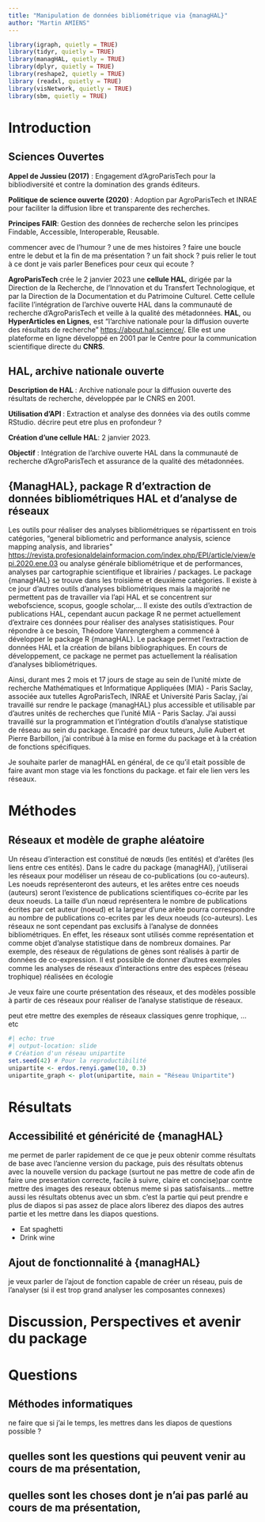 ```yaml
---
title: "Manipulation de données bibliométrique via {managHAL}"
author: "Martin AMIENS"
---
```

```r
library(igraph, quietly = TRUE)
library(tidyr, quietly = TRUE)
library(managHAL, quietly = TRUE)
library(dplyr, quietly = TRUE)
library(reshape2, quietly = TRUE)
library (readxl, quietly = TRUE)
library(visNetwork, quietly = TRUE)
library(sbm, quietly = TRUE)
```

# Introduction

## Sciences Ouvertes

**Appel de Jussieu (2017)** : Engagement d'AgroParisTech pour la bibliodiversité et contre la domination des grands éditeurs.

**Politique de science ouverte (2020) **: Adoption par AgroParisTech et INRAE pour faciliter la diffusion libre et transparente des recherches.

**Principes FAIR**: Gestion des données de recherche selon les principes Findable, Accessible, Interoperable, Reusable.

::: {.notes}
commencer avec de l'humour ? une de mes histoires ? faire une boucle entre le debut et la fin de ma présentation ? un fait shock ? puis relier le tout à ce dont je vais parler 
Benefices pour ceux qui ecoute ?

**AgroParisTech** crée le 2 janvier 2023 une **cellule HAL**, dirigée par la Direction de la Recherche, de l’Innovation et du Transfert Technologique, et par la Direction de la Documentation et du Patrimoine Culturel. Cette cellule facilite l'intégration de l'archive ouverte HAL dans la communauté de recherche d'AgroParisTech et veille à la qualité des métadonnées. **HAL**, ou **HyperArticles en Lignes**, est "l’archive nationale pour la diffusion ouverte des résultats de recherche" <https://about.hal.science/>. Elle est une plateforme en ligne développé en 2001 par le Centre pour la communication scientifique directe du **CNRS**.
:::

## HAL, archive nationale ouverte

**Description de HAL **: Archive nationale pour la diffusion ouverte des résultats de recherche, développée par le CNRS en 2001.

**Utilisation d'API **: Extraction et analyse des données via des outils comme RStudio. décrire peut etre plus en profondeur ?

**Création d'une cellule HAL**: 2 janvier 2023.

**Objectif** : Intégration de l'archive ouverte HAL dans la communauté de recherche d'AgroParisTech et assurance de la qualité des métadonnées.



## {ManagHAL}, package R d'extraction de données bibliométriques HAL et d'analyse de réseaux

::: {.notes}
Les outils pour réaliser des analyses bibliométriques se répartissent en trois catégories, "general bibliometric and performance analysis, science mapping analysis, and libraries" <https://revista.profesionaldelainformacion.com/index.php/EPI/article/view/epi.2020.ene.03> ou analyse générale bibliométrique et de performances, analyses par cartographie scientifique et librairies / packages. Le package {managHAL} se trouve dans les troisième et deuxième catégories. Il existe à ce jour d'autres outils d'analyses bibliométriques mais la majorité ne permettent pas de travailler via l'api HAL et se concentrent sur webofscience, scopus, google scholar,... Il existe des outils d’extraction de publications HAL, cependant aucun package R ne permet actuellement d'extraire ces données pour réaliser des analyses statisistiques. Pour répondre à ce besoin, Théodore Vanrengterghem a commencé à développer le package R {managHAL}. Le package permet l’extraction de données HAL et la création de bilans bibliographiques. En cours de développement, ce package ne permet pas actuellement la réalisation d'analyses bibliométriques.

Ainsi, durant mes 2 mois et 17 jours de stage au sein de l'unité mixte de recherche Mathématiques et Informatique Appliquées (MIA) - Paris Saclay, associée aux tutelles AgroParisTech, INRAE et Université Paris Saclay, j’ai travaillé sur rendre le package {managHAL} plus accessible et utilisable par d'autres unités de recherches que l'unité MIA - Paris Saclay. J'ai aussi travaillé sur la programmation et l’intégration d’outils d’analyse statistique de réseau au sein du package. Encadré par deux tuteurs, Julie Aubert et Pierre Barbillon, j’ai contribué à la mise en forme du package et à la création de fonctions spécifiques.
:::

Je souhaite parler de managHAL en général, de ce qu'il etait possible de faire avant mon stage via les fonctions du package. et fair ele lien vers les réseaux.

# Méthodes

## Réseaux et modèle de graphe aléatoire
::: {.notes}
Un réseau d’interaction est constitué de nœuds (les entités) et d’arêtes (les liens entre ces entités). Dans le cadre du package {managHAl}, j'utiliserai les réseaux pour modéliser un réseau de co-publications (ou co-auteurs). Les noeuds représenteront des auteurs, et les arêtes entre ces noeuds (auteurs) seront l'existence de publications scientifiques co-écrite par les deux noeuds. La taille d'un nœud représentera le nombre de publications écrites par cet auteur (noeud) et la largeur d'une arête pourra correspondre au nombre de publications co-ecrites par les deux noeuds (co-auteurs). Les réseaux ne sont cependant pas exclusifs à l'analyse de données bibliométriques. En effet, les réseaux sont utilisés comme représentation et comme objet d'analyse statistique dans de nombreux domaines. Par exemple, des réseaux de régulations de gènes sont réalisés à partir de données de co-expression. Il est possible de donner d'autres exemples comme les analyses de réseaux d'interactions entre des espèces (réseau trophique) réalisées en écologie
:::


Je veux faire une courte présentation des réseaux, et des modèles possible à partir de ces réseaux pour réaliser de l'analyse statistique de réseaux.

peut etre mettre des exemples de réseaux classiques genre trophique, ... etc


```r
#| echo: true
#| output-location: slide
# Création d'un réseau unipartite
set.seed(42) # Pour la reproductibilité 
unipartite <- erdos.renyi.game(10, 0.3)
unipartite_graph <- plot(unipartite, main = "Réseau Unipartite")
```


# Résultats 

## Accessibilité et généricité de {managHAL}

me permet de parler rapidement de ce que je peux obtenir comme résultats de base avec l'ancienne version du package, puis des résultats obtenus avec la nouvelle version du package (surtout ne pas mettre de code afin de faire une presentation correcte, facile à suivre, claire et concise)par contre mettre des images des reseaux obtenus meme si pas satisfaisants... mettre aussi les résultats obtenus avec un sbm. c'est la partie qui peut prendre e plus de diapos si pas assez de place alors liberez des diapos des autres partie et les mettre dans les diapos questions.

::: {.incremental}

- Eat spaghetti
- Drink wine

:::

## Ajout de fonctionnalité à {managHAL}

je veux parler de l'ajout de fonction capable de créer un réseau, puis de l'analyser (si il est trop grand analyser les composantes connexes)

# Discussion, Perspectives et avenir du package

# Questions

## Méthodes informatiques

ne faire que si j'ai le temps, les mettres dans les diapos de questions possible ?

## quelles sont les questions qui peuvent venir au cours de ma présentation,
## quelles sont les choses dont je n'ai pas parlé au cours de ma présentation,
